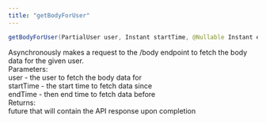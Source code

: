 ```yaml
---
title: "getBodyForUser"
---
```

```java java
getBodyForUser(PartialUser user, Instant startTime, @Nullable Instant endTime)

```

Asynchronously makes a request to the /body endpoint to fetch the body data for the given user.  
Parameters:  
user - the user to fetch the body data for  
startTime - the start time to fetch data since  
endTime - then end time to fetch data before  
Returns:  
future that will contain the API response upon completion



